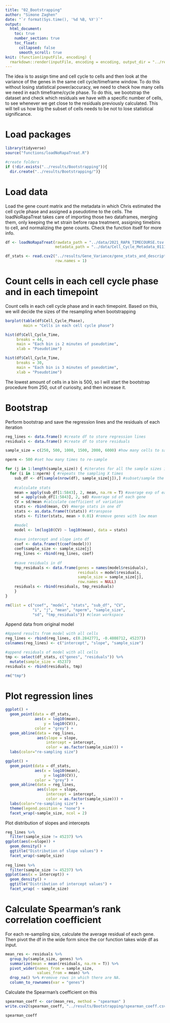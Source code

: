 ```yaml
---
title: "02_Bootstrapping"
author: "Simone Zaghen"
date: "`r format(Sys.time(), '%d %B, %Y')`"
output: 
  html_document: 
    toc: true
    number_section: true
    toc_float: 
      collapsed: false
      smooth_scroll: true
knit: (function(inputFile, encoding) {
  rmarkdown::render(inputFile, encoding = encoding, output_dir = "../results/") })
---
```


The idea is to assign time and cell cycle to cells and then look at the variance of the genes in the same cell cycle/timeframe window. To do this without losing statistical power/accuracy, we need to check how many cells we need in each timeframe/cycle phase. To do this, we bootstrap the dataset and check which residuals we have with a specific number of cells, to see whenever we get close to the residuals previously calculated. This will tell us how big the subset of cells needs to be not to lose statistical significance. 

# Load packages

```r
library(tidyverse)
source("functions/loadNoRapaTreat.R")

#create folders
if (!dir.exists("../results/Bootstrapping")){
  dir.create("../results/Bootstrapping/")}

```

# Load data

Load the gene count matrix and  the metadata in which Chris estimated the cell cycle phase and assigned a pseudotime to the cells. The loadNoRapaTreat takes care of importing those two dataframes, merging them, only keeping the wt strain before rapa treatment, assigning timebins to cell, and normalizing the gene counts. Check the function itself for more info.

```r
df <- loadNoRapaTreat(rawdata_path = "../data/2021_RAPA_TIMECOURSE.tsv.gz",
                      metadata_path = "../data/Cell_Cycle_Metadata_01112024.tsv.gz")

df_stats <- read.csv2("../results/Gene_Variance/gene_stats_and_description.csv", 
                      row.names = 1)
```

# Count cells in each cell cycle phase and in each timepoint

Count cells in each cell cycle phase and in each timepoint. Based on this, we will decide the sizes of the resampling when bootstrapping

```r
barplot(table(df$Cell_Cycle_Phase),
        main = "Cells in each cell cycle phase")

```

```r
hist(df$Cell_Cycle_Time, 
     breaks = 44,
     main = "Each bin is 2 minutes of pseudotime",
     xlab = "Pseudotime")

hist(df$Cell_Cycle_Time, 
     breaks = 30,
     main = "Each bin is 3 minutes of pseudotime",
     xlab = "Pseudotime")

```

The lowest amount of cells in a bin is 500, so I will start the bootstrap procedure from 250, out of curiosity, and then increase it.

# Bootstrap

Perform bootstrap and save the regression lines and the residuals of each iteration

```r
reg_lines <- data.frame() #create df to store regression lines
residuals <- data.frame() #create df to store residuals

sample_size = c(250, 500, 1000, 1500, 2000, 6000) #how many cells to sample

nperm <- 500 #set how many times to re-sample

for (j in 1:length(sample_size)) { #iterates for all the sample sizes i want
  for (i in 1:nperm) { #repeats the sampling X times
    sub_df <- df[sample(nrow(df), sample_size[j]),] #subset/sample the df
    
    #calculate stats
    mean = apply(sub_df[1:5843], 2, mean, na.rm = T) #average exp of each gene
    sd = apply(sub_df[1:5843], 2, sd) #average sd of each gene
    CV = sd/mean #calculate coefficient of variation
    stats <- rbind(mean, CV) #merge stats in one df
    stats <- as.data.frame(t(stats)) #transpose
    stats <- filter(stats, mean > 0.01) #remove genes with low mean

    #model
    model <- lm(log10(CV) ~ log10(mean), data = stats)
    
    #save intercept and slope into df
    coef <- data.frame(t(coef(model)))
    coef$sample_size <- sample_size[j]
    reg_lines <- rbind(reg_lines, coef)
    
    #save residuals in df
    tmp_residuals <- data.frame(genes = names(model$residuals), 
                                residuals = model$residuals,
                                sample_size = sample_size[j],
                                row.names = NULL)
    residuals <- rbind(residuals, tmp_residuals)
    }
}

rm(list = c("coef", "model", "stats", "sub_df", "CV",
            "i", "j", "mean", "nperm", "sample_size",
            "sd", "tmp_residuals")) #clean workspace

```

Append data from original model 

```r
#Append results from model with all cells
reg_lines <- rbind(reg_lines, c(0.2842771, -0.4808712, 45237))
colnames(reg_lines) <- c("intercept", "slope", "sample_size")

#append residuals of model with all cells
tmp <- select(df_stats, c("genes", "residuals")) %>%
  mutate(sample_size = 45237)
residuals <- rbind(residuals, tmp)

rm("tmp")

```

# Plot regression lines

```r
ggplot() +
  geom_point(data = df_stats,
             aes(x = log10(mean),
                 y = log10(CV)),
             color = "grey") +
  geom_abline(data = reg_lines,
              aes(slope = slope,
                  intercept = intercept,
                  color = as.factor(sample_size))) +
  labs(color="re-sampling size")

ggplot() +
  geom_point(data = df_stats,
             aes(x = log10(mean),
                 y = log10(CV)),
             color = "grey") +
  geom_abline(data = reg_lines,
              aes(slope = slope,
                  intercept = intercept,
                  color = as.factor(sample_size))) +
  labs(color="re-sampling size") +
  theme(legend.position = "none") +
  facet_wrap(~sample_size, ncol = 2)

```

Plot distribution of slopes and intercepts

```r
reg_lines %>%
  filter(sample_size != 45237) %>%
ggplot(aes(x=slope)) + 
  geom_density() +
  ggtitle("Distribution of slope values") +
  facet_wrap(~sample_size)
  
reg_lines %>%
  filter(sample_size != 45237) %>%
ggplot(aes(x = intercept)) + 
  geom_density() +
  ggtitle("Distribution of intercept values") +
  facet_wrap( ~ sample_size)


```

# Calculate Spearman's rank correlation coefficient

For each re-sampling size, calculate the average residual of each gene. Then pivot the df in the wide form since the cor function takes wide df as input.

```r
mean_res <- residuals %>%
  group_by(sample_size, genes) %>%
  summarize(mean = mean(residuals, na.rm = T)) %>%
  pivot_wider(names_from = sample_size, 
              values_from = mean) %>%
  drop_na() %>% #remove rows in which there are NA. 
  column_to_rownames(var = "genes") 

```

Calculate the Spearman's coefficient on this

```r
spearman_coeff <- cor(mean_res, method = "spearman" )
write.csv2(spearman_coeff, "../results/Bootstrapping/spearman_coeff.csv")

spearman_coeff

```

